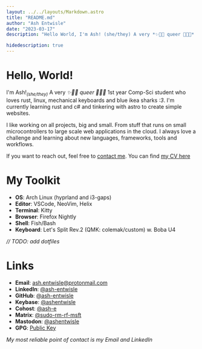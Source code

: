 ```yaml
---
layout: ../../layouts/Markdown.astro
title: "README.md"
author: "Ash Entwisle"
date: "2023-03-17"
description: "Hello World, I'm Ash! (she/they) A very *✨🏳️‍⚧️ queer 🏳️‍⚧️✨* 1st year Comp-Sci student who loves rust, linux, mechanical keyboards and blue ikea sharks :3. I'm currently learning rust and c# and messing around with astro to create simple websites."

hidedescription: true
---
```


# Hello, World!

I'm Ash!<sub>*(she/they)*</sub> A very *✨🏳️‍⚧️ queer 🏳️‍⚧️✨* 1st year Comp-Sci student 
who loves rust, linux, mechanical keyboards and blue ikea sharks *:3*. 
I'm currently learning rust and c# and tinkering with astro to create simple websites.

I like working on all projects, big and small. 
From stuff that runs on small microcontrollers to large scale web applications in the cloud.
I always love a challenge and learning about new languages, frameworks, tools and workflows.

If you want to reach out, feel free to [contact me](/contact).
You can find [my CV here](https://raw.githubusercontent.com/ash-entwisle/cv/main/cv.pdf)

# My Toolkit

- **OS**: Arch Linux (hyprland and i3-gaps)
- **Editor**: VSCode, NeoVim, Helix
- **Terminal**: Kitty
- **Browser**: Firefox Nightly
- **Shell**: Fish/Bash
- **Keyboard**: Let's Split Rev.2 (QMK: colemak/custom) w. Boba U4

*// TODO: add dotfiles*

# Links

- **Email**: [ash.entwisle@protonmail.com](mailto:ash.entwisle@protonmail.com)
- **LinkedIn**: [@ash-entwisle](https://www.linkedin.com/in/ash-entwisle/)
- **GitHub**: [@ash-entwisle](https://github.com/ash-entwisle)
- **Keybase**: [@ashentwisle](https://keybase.io/ashentwisle)
- **Cohost**: [@ash-e](https://cohost.org/ash-e)
- **Matrix**: [@sudo-rm-rf-msft](https://matrix.to/#/@sudo-rm-rf-msft:matrix.org)
- **Mastodon**: [@ashentwisle](https://hachyderm.io/@ashentwisle)
- **GPG**: [Public Key](https://raw.githubusercontent.com/ash-entwisle/ash-entwisle/main/gpg.pub) 

*My most reliable point of contact is my Email and LinkedIn*